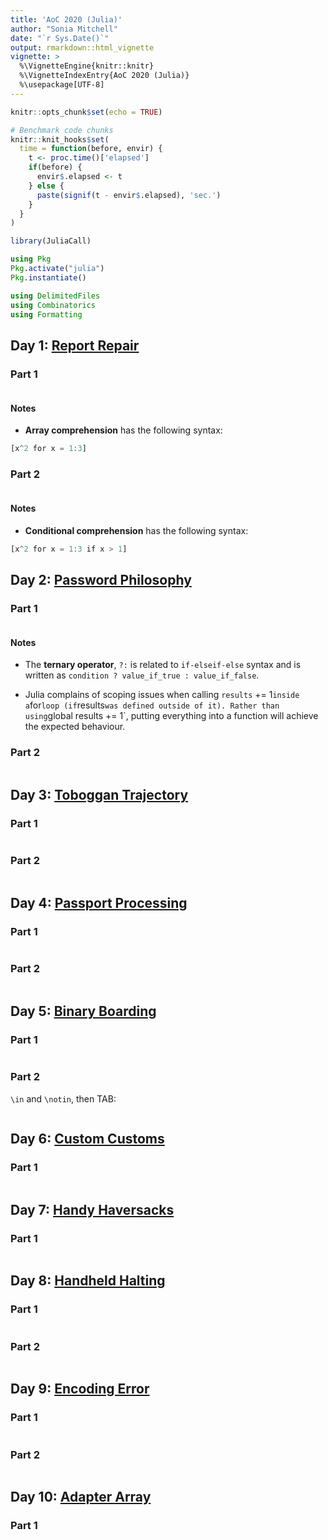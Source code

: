 ```yaml
---
title: 'AoC 2020 (Julia)'
author: "Sonia Mitchell"
date: "`r Sys.Date()`"
output: rmarkdown::html_vignette
vignette: >
  %\VignetteEngine{knitr::knitr}
  %\VignetteIndexEntry{AoC 2020 (Julia)}
  %\usepackage[UTF-8]
---
```


```r
knitr::opts_chunk$set(echo = TRUE)

# Benchmark code chunks
knitr::knit_hooks$set(
  time = function(before, envir) {
    t <- proc.time()['elapsed']
    if(before) {
      envir$.elapsed <- t
    } else {
      paste(signif(t - envir$.elapsed), 'sec.')
    }
  }
)

library(JuliaCall)
```

```julia
using Pkg
Pkg.activate("julia")
Pkg.instantiate()
```

```julia
using DelimitedFiles
using Combinatorics
using Formatting
```

## Day 1: [Report Repair](https://adventofcode.com/2020/day/1)

### Part 1

```julia
```

#### Notes

* **Array comprehension** has the following syntax:

```julia
[x^2 for x = 1:3]
```

### Part 2

```julia
```

#### Notes

* **Conditional comprehension** has the following syntax:

```julia
[x^2 for x = 1:3 if x > 1]
```

## Day 2: [Password Philosophy](https://adventofcode.com/2020/day/2)

### Part 1

```julia
```

#### Notes

* The **ternary operator**, `?:` is related to `if-elseif-else` syntax and is 
written as `condition ? value_if_true : value_if_false`.

* Julia complains of scoping issues when calling `results` += 1` inside a `for` 
loop (if `results` was defined outside of it). Rather than using 
`global results += 1`, putting everything into a function will achieve the
expected behaviour.

### Part 2

```julia
```

## Day 3: [Toboggan Trajectory](https://adventofcode.com/2020/day/3)

### Part 1

```julia
```

### Part 2

```julia
```

## Day 4: [Passport Processing](https://adventofcode.com/2020/day/4)

### Part 1

```julia
```

### Part 2

```julia
```

## Day 5: [Binary Boarding](https://adventofcode.com/2020/day/5)

### Part 1

```julia
```

### Part 2

`\in` and `\notin`, then TAB:

```julia
```

## Day 6: [Custom Customs](https://adventofcode.com/2020/day/6)

### Part 1

```julia
```

## Day 7: [Handy Haversacks](https://adventofcode.com/2020/day/7)

### Part 1

```julia
```

## Day 8: [Handheld Halting](https://adventofcode.com/2020/day/8)

### Part 1

```julia
```

### Part 2

```julia
```

## Day 9: [Encoding Error](https://adventofcode.com/2020/day/9)

### Part 1

```julia
```

### Part 2

```julia
```

## Day 10: [Adapter Array](https://adventofcode.com/2020/day/10)

### Part 1

```julia
```
